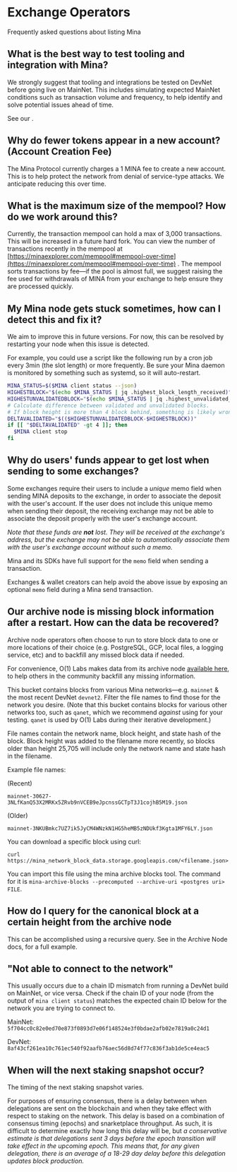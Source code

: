 
# Exchange Operators
Frequently asked questions about listing Mina

## What is the best way to test tooling and integration with Mina?

We strongly suggest that tooling and integrations be tested on DevNet before
going live on MainNet. This includes simulating expected MainNet conditions such
as transaction volume and frequency, to help identify and solve potential issues
ahead of time.

See our <DocLink copy="instructions for connecting to DevNet" url="/advanced/connecting-devnet" />.

## Why do fewer tokens appear in a new account? (Account Creation Fee)

The Mina Protocol currently charges a 1 MINA fee to create a new account. This
is to help protect the network from denial of service-type attacks. We
anticipate reducing this over time.

## What is the maximum size of the mempool? How do we work around this?

Currently, the transaction mempool can hold a max of 3,000 transactions.
This will be increased in a future hard fork. You can view the number of
transactions recently in the mempool at
[https://minaexplorer.com/mempool#mempool-over-time](https://minaexplorer.com/mempool#mempool-over-time)
. The mempool sorts transactions by fee—if the pool is almost full, we suggest
raising the fee used for withdrawals of MINA from your exchange to help ensure
they are processed quickly.

## My Mina node gets stuck sometimes, how can I detect this and fix it?

We aim to improve this in future versions. For now, this can be resolved by
restarting your node when this issue is detected.

For example, you could use a script like the following run by a cron job every
3min (the slot length) or more frequently. Be sure your Mina daemon is monitored
by something such as systemd, so it will auto-restart.

```sh
MINA_STATUS=$($MINA client status --json)
HIGHESTBLOCK="$(echo $MINA_STATUS | jq .highest_block_length_received)"
HIGHESTUNVALIDATEDBLOCK="$(echo $MINA_STATUS | jq .highest_unvalidated_block_length_received)"
# Calculate difference between validated and unvalidated blocks.
# If block height is more than 4 block behind, something is likely wrong.
DELTAVALIDATED="$(($HIGHESTUNVALIDATEDBLOCK-$HIGHESTBLOCK))"
if [[ "$DELTAVALIDATED" -gt 4 ]]; then
  $MINA client stop
fi
```

## Why do users' funds appear to get lost when sending to some exchanges?

Some exchanges require their users to include a _unique_ memo field when sending
MINA deposits to the exchange, in order to associate the deposit with the user's
account. If the user does not include this unique memo when sending their
deposit, the receiving exchange may not be able to associate the deposit
properly with the user's exchange account.

_Note that these funds are **not** lost. They will be received at the exchange's
address, but the exchange may not be able to automatically associate them with
the user's exchange account without such a memo._

Mina and its SDKs have full support for the `memo` field when sending a
transaction.

Exchanges & wallet creators can help avoid the above issue by exposing an
optional `memo` field during a Mina send transaction.

## Our archive node is missing block information after a restart. How can the data be recovered?

Archive node operators often choose to run <DocLink copy="redundant archive nodes" url="/advanced/archive-redundancy" /> to store block data to one or more locations of their
choice (e.g. PostgreSQL, GCP, local files, a logging service, etc) and to
backfill any missed block data if needed.

For convenience, O(1) Labs makes data from its archive node
[available here](https://console.cloud.google.com/storage/browser/mina_network_block_data),
to help others in the community backfill any missing information.

This bucket contains blocks from various Mina networks—e.g. `mainnet` & the most
recent DevNet `devnet2`. Filter the file names to find those for the network you
desire. (Note that this bucket contains blocks for various other networks too,
such as `qanet`, which we recommend _against_ using for your testing. `qanet` is
used by O(1) Labs during their iterative development.)

File names contain the network name, block height, and state hash of the block.
Block height was added to the filename more recently, so blocks older than
height 25,705 will include only the network name and state hash in the filename.

Example file names:

(Recent)

`mainnet-30627-3NLfKanQ53X2MRKx5ZRvb9nVCEB9eJpcnssGCTpT3J1cojhB5M19.json`

(Older)

`mainnet-3NKUBmkc7UZ7ik5JyCM4WNzkN1HG5heMB5zNDUkf3Kgta1MFY6LY.json`

You can download a specific block using curl:

```
curl https://mina_network_block_data.storage.googleapis.com/<filename.json>
```

You can import this file using the mina archive blocks tool. The command for it is `mina-archive-blocks --precomputed --archive-uri <postgres uri> FILE`.

## How do I query for the canonical block at a certain height from the archive node

This can be accomplished using a recursive query. See <DocLink copy="Example #3" url="/advanced/archive-node#try-a-query" /> in the Archive Node docs, for a full example.

## "Not able to connect to the network"

This usually occurs due to a chain ID mismatch from running a DevNet build on
MainNet, or vice versa. Check if the chain ID of your node (from the output of
`mina client status`) matches the expected chain ID below for the network you
are trying to connect to.

MainNet: `5f704cc0c82e0ed70e873f0893d7e06f148524e3f0bdae2afb02e7819a0c24d1`

DevNet: `8af43cf261ea10c761ec540f92aafb76aec56d8d74f77c836f3ab1de5ce4eac5`

## When will the next staking snapshot occur?

The timing of the next staking snapshot varies.

For purposes of ensuring consensus, there is a delay between when delegations
are sent on the blockchain and when they take effect with respect to staking on
the network. This delay is based on a combination of consensus timing (epochs)
and snarketplace throughput. As such, it is difficult to determine exactly how
long this delay will be, but _a conservative estimate is that delegations sent 3
days before the epoch transition will take effect in the upcoming epoch. This
means that, for any given delegation, there is an average of a 18-29 day delay
before this delegation updates block production._
